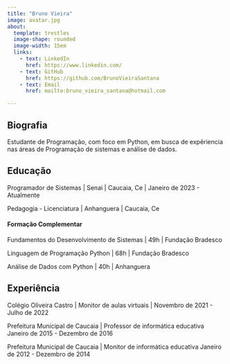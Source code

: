 ```yaml
---
title: "Bruno Vieira"
image: avatar.jpg
about: 
  template: trestles
  image-shape: rounded
  image-width: 15em
  links:
    - text: LinkedIn
      href: https://www.linkedin.com/
    - text: GitHub
      href: https://github.com/BrunoVieiraSantana
    - text: Email
      href: mailto:bruno_vieira_santana@hotmail.com

---
```

:::{#hero-heading}

## Biografia

Estudante de Programação, com foco em Python, em busca de expêriencia nas áreas de Programação de sistemas e análise de dados.

## Educação

Programador de Sistemas | 
Senai | Caucaia, Ce |
Janeiro de 2023 - Atualmente

Pedagogia - Licenciatura | 
Anhanguera | Caucaia, Ce

#### Formação Complementar

Fundamentos do Desenvolvimento de Sistemas | 49h | Fundação Bradesco

Linguagem de Programação Python | 68h | Fundação Bradesco

Análise de Dados com Python | 40h | Anhanguera

## Experiência

Colégio Oliveira Castro | 
Monitor de aulas virtuais | 
Novembro de 2021 - Julho de 2022

Prefeitura Municipal de Caucaia | 
Professor de informática educativa 
Janeiro de 2015 - Dezembro de 2016

Prefeitura Municipal de Caucaia | 
Monitor de informática educativa 
Janeiro de 2012 - Dezembro de 2014




:::




